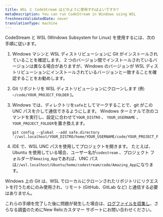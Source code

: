 ```yaml
---
title: WSL と CodeStream はどのように使用すればよいですか?
metaDescription: You can run CodeStream in Windows using WSL
freshnessValidatedDate: never
translationType: machine
---
```


CodeStream と WSL (Windows Subsystem for Linux) を使用するには、次の手順に従います。

1. Windows マシンと WSL ディストリビューションに Git がインストールされていることを確認します。 2 つのバージョン間でインストールされているバージョンは異なる場合がありますが、Windows のバージョンが WSL ディストリビューションにインストールされているバージョンと一致することを確認することをお勧めします。

2. Git リポジトリを WSL ディストリビューションにクローンします (例: `~/code/YOUR_PROJECT_FOLDER` )。

3. Windows では、ディレクトリを`safe`としてマークすることで、git がこの UNC パスを介して通信できるようにします。 Windows ターミナルで次のコマンドを実行し、設定に合わせて`YOUR_DISTRO` 、 `YOUR_USERNAME` 、 `YOUR_PROJECT_FOLDER`を置き換えます。

   ```shell
   git config --global --add safe.directory '//wsl.localhost/YOUR_DISTRO/home/YOUR_USERNAME/code/YOUR_PROJECT_FOLDER' 
   ```

4. IDE で、WSL UNC パスを使用してプロジェクトを開きます。 たとえば、Ubuntu を使用している場合、ユーザー名が`codestream` 、プロジェクト フォルダーが`Amazing_App`であれば、UNC パスは`//wsl.localhost/Ubuntu/home/codestream/code/Amazing_App`になります。

<Callout variant="tip">
  Windows 上の Git は、WSL でローカルにクローンされたリポジトリにリクエストを行うためにのみ使用され、リモート (GitHub、GitLab など) と通信する必要はありません。
</Callout>

これらの手順を完了した後に問題が発生した場合は、[ログファイルを収集し](/docs/codestream/troubleshooting/client-logs)、さらなる調査のためにNew Relicカスタマー サポートにお問い合わせください。